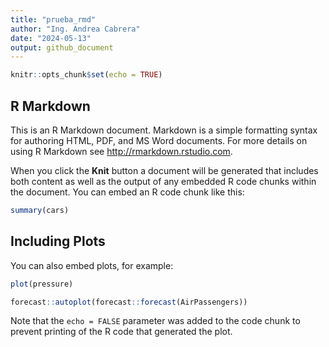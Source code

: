 ---
title: "prueba_rmd"
author: "Ing. Andrea Cabrera"
date: "2024-05-13"
output: github_document
---

```{r setup, include=FALSE}
knitr::opts_chunk$set(echo = TRUE)
```

## R Markdown

This is an R Markdown document. Markdown is a simple formatting syntax for authoring HTML, PDF, and MS Word documents. For more details on using R Markdown see <http://rmarkdown.rstudio.com>.

When you click the **Knit** button a document will be generated that includes both content as well as the output of any embedded R code chunks within the document. You can embed an R code chunk like this:

```{r cars}
summary(cars)
```

## Including Plots

You can also embed plots, for example:

```{r pressure, echo=FALSE}
plot(pressure)

forecast::autoplot(forecast::forecast(AirPassengers))
```

Note that the `echo = FALSE` parameter was added to the code chunk to prevent printing of the R code that generated the plot.
